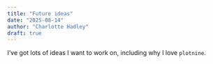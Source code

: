 ```yaml
---
title: "Future ideas"
date: "2025-08-14"
author: "Charlotte Hadley"
draft: true
---
```


I've got lots of ideas I want to work on, including why I love `plotnine`.
